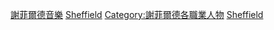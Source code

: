 [[Category:謝菲爾德音樂|]]
[[Category:約克郡音樂家|Sheffield]]
[[Category:謝菲爾德各職業人物|Category:謝菲爾德各職業人物]]
[[Category:英国各城市音乐家|Sheffield]]